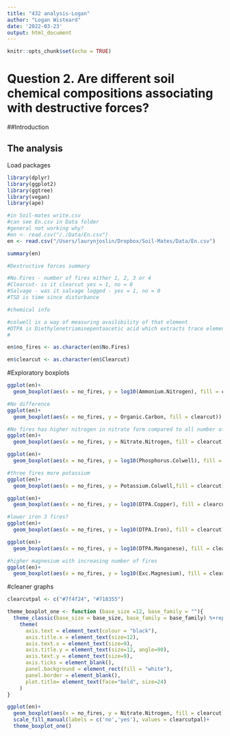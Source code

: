 ```yaml
---
title: "432 analysis-Logan"
author: "Logan Wisteard"
date: '2022-03-23'
output: html_document
---
```


```r
knitr::opts_chunk$set(echo = TRUE)
```

# Question 2. Are different soil chemical compositions associating with destructive forces?

##Introduction

## The analysis

Load packages
```r
library(dplyr)
library(ggplot2)
library(ggtree)
library(vegan)
library(ape)
```




```r
#in Soil-mates write.csv 
#can see En.csv in Data folder
#general not working why?
#en <- read.csv("/./Data/En.csv")
en <- read.csv("/Users/laurynjoslin/Dropbox/Soil-Mates/Data/En.csv")
```

```r
summary(en)
```

```r
#Destructive forces summary

#No.Fires - number of fires either 1, 2, 3 or 4
#Clearcut- is it clearcut yes = 1, no = 0
#Salvage - was it salvage logged - yes = 1, no = 0
#TSD is time since disturbance

```

```r
#chemical info

#colwell is a way of measuring availibility of that element
#DTPA is Diethylenetriaminepentaacetic acid which extracts trace elements
#
```


```r
en$no_fires <- as.character(en$No.Fires)
```


```r
en$clearcut <- as.character(en$Clearcut)
```

#Exploratory boxplots

```r
ggplot(en)+
  geom_boxplot(aes(x = no_fires, y = log10(Ammonium.Nitrogen), fill = clearcut))
```
```r
#No difference
ggplot(en)+
  geom_boxplot(aes(x = no_fires, y = Organic.Carbon, fill = clearcut))
```

```r
#No fires has higher nitrogen in nitrate form compared to all number of fires greater than 2
ggplot(en)+
  geom_boxplot(aes(x = no_fires, y = Nitrate.Nitrogen, fill = clearcut))
```

```r
ggplot(en)+
  geom_boxplot(aes(x = no_fires, y = log10(Phosphorus.Colwell), fill = clearcut))
```

```r
#three fires more potassium 
ggplot(en)+
  geom_boxplot(aes(x = no_fires, y = Potassium.Colwell,fill = clearcut))
```

```r
ggplot(en)+
  geom_boxplot(aes(x = no_fires, y = log10(DTPA.Copper), fill = clearcut))
```

```r
#lower iron 3 fires? 
ggplot(en)+
  geom_boxplot(aes(x = no_fires, y = log10(DTPA.Iron), fill = clearcut))
```

```r
ggplot(en)+
  geom_boxplot(aes(x = no_fires, y = log10(DTPA.Manganese), fill = clearcut))
```
```r
#higher magnesium with increasing number of fires 
ggplot(en)+
  geom_boxplot(aes(x = no_fires, y = log10(Exc.Magnesium), fill = clearcut))
```

#cleaner graphs

```r
clearcutpal <- c("#7f4f24", "#718355")
```

```r
theme_boxplot_one <- function (base_size =12, base_family = ""){
  theme_classic(base_size = base_size, base_family = base_family) %+replace%
    theme(
      axis.text = element_text(colour = "black"),
      axis.title.x = element_text(size=12),
      axis.text.x = element_text(size=9),
      axis.title.y = element_text(size=12, angle=90),
      axis.text.y = element_text(size=9),
      axis.ticks = element_blank(),
      panel.background = element_rect(fill = "white"),
      panel.border = element_blank(),
      plot.title= element_text(face="bold", size=24)
    )
}
```

```r
ggplot(en)+
  geom_boxplot(aes(x = no_fires, y = Nitrate.Nitrogen, fill = clearcut))+
  scale_fill_manual(labels = c('no','yes'), values = clearcutpal)+
  theme_boxplot_one()
```

